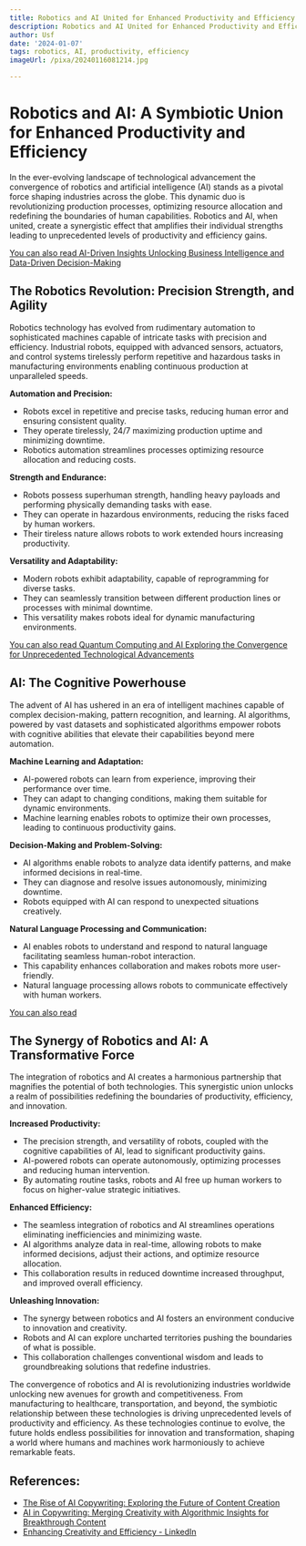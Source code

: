 ```yaml
---
title: Robotics and AI United for Enhanced Productivity and Efficiency
description: Robotics and AI United for Enhanced Productivity and Efficiency
author: Usf
date: '2024-01-07'
tags: robotics, AI, productivity, efficiency
imageUrl: /pixa/20240116081214.jpg

---
```

# Robotics and AI: A  Symbiotic Union for Enhanced Productivity  and Efficiency

In the ever-evolving landscape of technological advancement the  convergence of robotics and  artificial intelligence (AI) stands as a pivotal force shaping industries across the globe. This dynamic duo is revolutionizing production processes, optimizing  resource allocation and redefining  the boundaries of human capabilities. Robotics and AI, when united, create a synergistic effect  that amplifies  their individual strengths leading to unprecedented levels of productivity and efficiency gains.

[You can also read AI-Driven Insights Unlocking  Business Intelligence and  Data-Driven Decision-Making](AI-Driven%20Insights%20Unlocking%20Business%20Intelligence%20and%20Data-Driven%20Decision-Making)


## The Robotics Revolution:  Precision Strength, and Agility

Robotics technology has evolved from rudimentary automation to sophisticated  machines capable of intricate tasks with precision and efficiency. Industrial robots, equipped with advanced sensors, actuators, and  control systems tirelessly perform repetitive and hazardous  tasks in manufacturing environments enabling continuous production at unparalleled speeds.

**Automation and Precision:**
- Robots excel in repetitive and precise tasks, reducing human error and ensuring consistent quality.
- They operate  tirelessly, 24/7 maximizing production uptime and minimizing downtime.
- Robotics automation streamlines processes optimizing resource allocation and reducing costs.

**Strength and Endurance:**
-  Robots possess  superhuman strength, handling heavy payloads and performing physically demanding tasks with ease.
- They can operate in hazardous environments, reducing the risks faced by human workers.
-  Their tireless nature allows robots to work extended  hours increasing productivity.

**Versatility and  Adaptability:**
-  Modern  robots exhibit adaptability, capable of reprogramming for diverse  tasks.
- They can seamlessly transition between different  production lines or processes with minimal downtime.
-  This versatility makes robots ideal for dynamic manufacturing environments.

[You can  also read Quantum Computing and AI Exploring the Convergence for Unprecedented Technological Advancements](Quantum%20Computing%20and%20AI%20Exploring%20the%20Convergence%20for%20Unprecedented%20Technological%20Advancements)


## AI: The  Cognitive Powerhouse

The advent of AI has ushered in an era of intelligent machines capable of complex decision-making, pattern recognition, and learning. AI algorithms, powered by vast datasets and sophisticated algorithms empower robots with cognitive abilities  that elevate their capabilities beyond mere automation.

**Machine Learning and Adaptation:**
- AI-powered robots can learn  from experience, improving their performance over time.
- They can adapt  to changing conditions, making them  suitable for dynamic environments.
- Machine learning enables robots to optimize their own  processes, leading to continuous productivity gains.

**Decision-Making and  Problem-Solving:**
- AI algorithms enable robots  to analyze data identify patterns, and make informed  decisions in real-time.
- They can diagnose and  resolve issues autonomously, minimizing downtime.
- Robots  equipped with AI can respond to unexpected situations creatively.

**Natural Language Processing and Communication:**
- AI enables robots to understand  and respond to natural language facilitating seamless  human-robot interaction.
- This capability enhances collaboration  and makes robots more user-friendly.
- Natural language  processing allows robots to communicate effectively  with human workers.

[You can also read ]()


## The  Synergy of Robotics and AI: A Transformative Force

The integration of robotics and AI creates a harmonious  partnership that magnifies the potential of both technologies.  This synergistic union  unlocks a realm of possibilities redefining the  boundaries of  productivity, efficiency, and innovation.

**Increased Productivity:**
- The precision strength, and versatility  of robots, coupled with the cognitive capabilities of AI, lead to significant productivity gains.
- AI-powered robots  can operate autonomously, optimizing processes and reducing human intervention.
- By automating  routine tasks, robots and AI free up human workers  to focus on higher-value strategic initiatives.

**Enhanced Efficiency:**
- The seamless  integration of robotics and AI streamlines operations eliminating inefficiencies and minimizing waste.
- AI algorithms analyze data in real-time, allowing robots to make informed decisions, adjust their actions, and optimize resource allocation.
-  This collaboration results in reduced downtime increased throughput, and improved  overall efficiency.

**Unleashing Innovation:**
- The synergy between robotics and AI fosters an environment  conducive to innovation and creativity.
- Robots and AI can explore uncharted  territories pushing the boundaries of what  is possible.
- This collaboration challenges  conventional wisdom and leads to  groundbreaking solutions that redefine industries.

The convergence of  robotics and AI is  revolutionizing industries worldwide unlocking new  avenues for growth and competitiveness. From manufacturing to healthcare, transportation, and beyond, the symbiotic relationship between these technologies is driving unprecedented levels  of productivity and efficiency.  As these technologies continue to evolve, the future holds endless possibilities for innovation and transformation, shaping a world where humans and machines work  harmoniously to achieve remarkable feats.

## References:
- [The Rise of AI Copywriting: Exploring the Future of Content Creation](https://www.legacydesignagency.com/blog/the-rise-of-ai-copywriting-exploring-the-future-of-content-creation)
- [AI in Copywriting: Merging Creativity with Algorithmic Insights for Breakthrough Content](https://www.linkedin.com/pulse/ai-copywriting-merging-creativity-algorithmic-content-scott?utm_source=rss&utm_campaign=articles_sitemaps&utm_medium=google_news)
- [Enhancing Creativity and Efficiency - LinkedIn](https://www.linkedin.com/pulse/enhancing-creativity-efficiency-tom-reidy)
